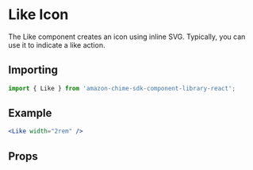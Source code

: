 

# Like Icon

The Like component creates an icon using inline SVG. Typically, you can use it to indicate a like action.

## Importing

```javascript
import { Like } from 'amazon-chime-sdk-component-library-react';
```

## Example

<ThemeProvider theme={lightTheme}>
  <GlobalStyles />
  <Preview>
    <Like width="2rem" />
  </Preview>
</ThemeProvider>

```jsx
<Like width="2rem" />
```

## Props

<Props of={Like} />
